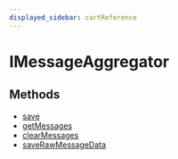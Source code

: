```yaml
---
displayed_sidebar: cartReference
---
```



# IMessageAggregator

## Methods

- [save](../IMessageAggregator/methods/cart.IMessageAggregator.save.mdx)
- [getMessages](../IMessageAggregator/methods/cart.IMessageAggregator.getMessages.mdx)
- [clearMessages](../IMessageAggregator/methods/cart.IMessageAggregator.clearMessages.mdx)
- [saveRawMessageData](../IMessageAggregator/methods/cart.IMessageAggregator.saveRawMessageData.mdx)
